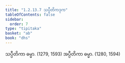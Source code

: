 ```yaml
---
title: "1.2.13.7 သပ္ပီတိကဒုက"
tableOfContents: false
sidebar:
  order: 7
type: "tipitaka"
basket: "ab"
book: "dhs"
---
```



<DynamicBreadcrumb />

<Division number="111" book="dhs" e="ch" v="29" p="14">

<Paragraph number="257" book="dhs">
သပ္ပီတိကာ ဓမ္မာ. (<Emphasis>1279, 1593</Emphasis>)
</Paragraph>

<Paragraph number="258" book="dhs">
အပ္ပီတိကာ ဓမ္မာ. (<Emphasis>1280, 1594</Emphasis>)
</Paragraph>
</Division>